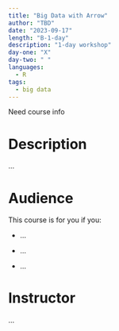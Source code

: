 ```yaml
---
title: "Big Data with Arrow"
author: "TBD"
date: "2023-09-17"
length: "B-1-day"
description: "1-day workshop"
day-one: "X"
day-two: " "
languages:
  - R
tags:
  - big data
---
```


::: callout-note
Need course info
:::

# Description

...

# Audience

This course is for you if you:

-   ...

-   ...

-   ...

# Instructor

...
